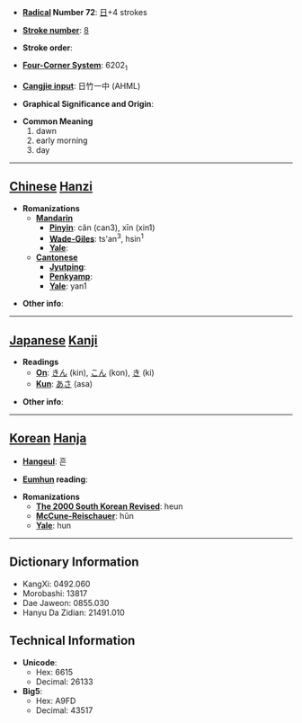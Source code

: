 * '''[[Wiktionary:Chinese radical index| Radical]] Number 72''': [[Wiktionary:Chinese radical index 日|日]]+4 strokes

* '''[[Wiktionary:Chinese total strokes index|Stroke number]]''': [[Wiktionary:Chinese total strokes index 8|8]]

* '''Stroke order''': 

* '''[[Wiktionary:Chinese four corner index|Four-Corner System]]''': 6202<sub>1</sub>

* '''[[Wiktionary:Chinese Cangjie index|Cangjie input]]''': 日竹一中 (AHML)

* '''Graphical Significance and Origin''': 

* '''Common Meaning'''
*#dawn
*# early morning
*# day


----

== [[Chinese]] [[Hanzi]] ==

* '''Romanizations'''
** '''[[Mandarin]]'''
*** '''[[Pinyin]]''': cǎn (can3), xīn (xin1)
*** '''[[Wade-Giles]]''': ts'an<sup>3</sup>, hsin<sup>1</sup>
*** '''[[Yale]]''': 
** '''[[Cantonese]]'''
*** '''[[Jyutping]]''':
*** '''[[Penkyamp]]''': 
*** '''[[Yale]]''': yan1

* '''Other info''': 

----

== [[Japanese]] [[Kanji]] ==

* '''Readings'''
** '''[[On]]''': [[きん]] (kin), [[こん]] (kon), [[き]] (ki)
** '''[[Kun]]''': [[あさ]] (asa)

* '''Other info''':  

----

== [[Korean]] [[Hanja]] ==

* '''[[Hangeul]]''': 흔

* '''[[Eumhun]] reading''': 

* '''Romanizations'''
** '''[[The 2000 South Korean Revised Romanization|The 2000 South Korean Revised]]''': heun
** '''[[McCune-Reischauer]]''': hŭn
** '''[[Yale]]''': hun

----

== Dictionary Information ==

* KangXi: 0492.060
* Morobashi: 13817
* Dae Jaweon: 0855.030
* Hanyu Da Zidian: 21491.010

== Technical Information ==

* '''Unicode''':
** Hex: 6615
** Decimal: 26133
* '''Big5''':
** Hex: A9FD
** Decimal: 43517